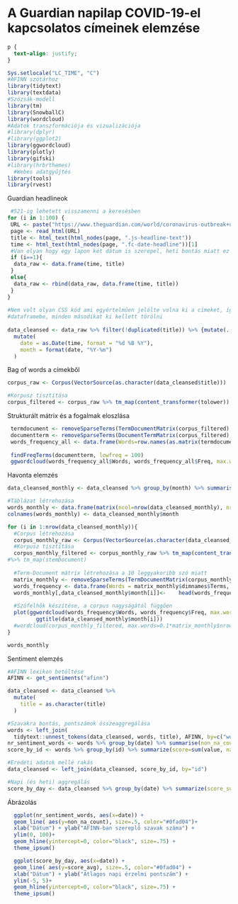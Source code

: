 # A Guardian napilap COVID-19-el kapcsolatos címeinek elemzése {#Chapter-3}

```{css, echo=FALSE}
p {
  text-align: justify;
}
```


```{r include=FALSE}
Sys.setlocale("LC_TIME", "C")
#AFINN szótárhoz
library(tidytext)
library(textdata)
#Szózsák-modell
library(tm)
library(SnowballC)
library(wordcloud)
#Adatok transzformációja és vizualizációja
#library(dplyr)
#library(ggplot2)
library(ggwordcloud)
library(plotly)
library(gifski)
#library(hrbrthemes)
  #Webes adatgyűjtés
library(tools)
library(rvest)
```

Guardian headlineok

```{r get_headlines}

 #521-ig lehetett visszamenni a keresésben
for (i in 1:100) {
 URL <- paste("https://www.theguardian.com/world/coronavirus-outbreak+uk/uk?page=", i, sep = "")
 page <- read_html(URL)
 title <- html_text(html_nodes(page, ".js-headline-text"))
 time <- html_text(html_nodes(page, ".fc-date-headline"))[1]
 #Van olyan hogy egy lapon két dátum is szerepel, heti bontás miatt ez nem probléma
 if (i==1){
  data_raw <- data.frame(time, title) 
 }
 else{
  data_raw <- rbind(data_raw, data.frame(time, title))  
 }
}
 
#Nem volt olyan CSS kód ami egyértelműen jelölte volna ki a címeket, így duplikálva kerültek be a
#dataframebe, minden másodikat ki kellett törölni
 
data_cleansed <- data_raw %>% filter(!duplicated(title)) %>% {mutate(., id = seq(nrow(.)))} %>% 
  mutate(
    date = as.Date(time, format = "%d %B %Y"),
    month = format(date, "%Y-%m")
  )
```

Bag of words a címekből
```{r create_bagofwords}
corpus_raw <- Corpus(VectorSource(as.character(data_cleansed$title)))

#Korpusz tisztítása
corpus_filtered <- corpus_raw %>% tm_map(content_transformer(tolower)) %>% tm_map(stripWhitespace) %>%  tm_map(removeNumbers) %>% tm_map(removePunctuation, ucp=TRUE) %>% tm_map(removeWords, c(stopwords("english"), "also", "one"))
```

Strukturált mátrix és a fogalmak eloszlása
```{r basic_matrices}
 termdocument <- removeSparseTerms(TermDocumentMatrix(corpus_filtered), 0.999)
 documentterm <- removeSparseTerms(DocumentTermMatrix(corpus_filtered), 0.999)
 words_frequency_all <- data.frame(Words=row.names(as.matrix(termdocument)),   Freq=rowSums(as.matrix(termdocument), na.rm = TRUE))
 
 findFreqTerms(documentterm, lowfreq = 100)
 ggwordcloud(words_frequency_all$Words, words_frequency_all$Freq, max.words = 100)
```

Havonta elemzés
```{r monthly_analysis_and_wordclouds, animation.hook="gifski"}
data_cleansed_monthly <- data_cleansed %>% group_by(month) %>% summarise(monthly_text = paste(title, collapse = " "))

#Táblázat létrehozása
words_monthly <- data.frame(matrix(ncol=nrow(data_cleansed_monthly), nrow=15))
colnames(words_monthly) <- data_cleansed_monthly$month

for (i in 1:nrow(data_cleansed_monthly)){
  #Corpus létrehozása
  corpus_monthly_raw <- Corpus(VectorSource(as.character(data_cleansed_monthly$monthly_text[i])))
  #Korpusz tisztítása
  corpus_monthly_filtered <- corpus_monthly_raw %>% tm_map(content_transformer(tolower)) %>% tm_map(removePunctuation, ucp=TRUE) %>% tm_map(removeNumbers)  %>% tm_map(removeWords, c(stopwords("english"), "also", "one"))
#%>% tm_map(stemDocument)
  
  #Term-Document mátrix létrehozása a 10 leggyakoribb szó miatt
  matrix_monthly <- removeSparseTerms(TermDocumentMatrix(corpus_monthly_filtered), 0.999)
  words_frequency <- data.frame(Words = matrix_monthly$dimnames$Terms, Freq = matrix_monthly$v)
  words_monthly[,data_cleansed_monthly$month[i]]<-    head(words_frequency[order(-words_frequency$Freq),]$Words,15)
  
  #Szófelhők készítése, a corpus nagyságától függően
  plot(ggwordcloud(words_frequency$Words, words_frequency$Freq, max.words = 100)+
         ggtitle(data_cleansed_monthly$month[i]))
  #wordcloud(corpus_monthly_filtered, max.words=0.1*matrix_monthly$nrow)
}

words_monthly
```


Sentiment elemzés
```{r sentiment_analysis}


#AFINN lexikon betöltése
AFINN <- get_sentiments("afinn")

data_cleansed <- data_cleansed %>% 
  mutate(
    title = as.character(title)
  )

#Szavakra bontás, pontszámok összeaggregálása
words <- left_join(
  tidytext::unnest_tokens(data_cleansed, words, title), AFINN, by=c("words"="word"))
nr_sentiment_words <- words %>% group_by(date) %>% summarise(non_na_count = sum(!is.na(value)))
score_by_id <- words %>% group_by(id) %>% summarize(score=sum(value, na.rm=TRUE))

#Eredeti adatok mellé rakás
data_cleansed <- left_join(data_cleansed, score_by_id, by="id")

#Napi (és heti) aggregálás
score_by_day <- data_cleansed %>% group_by(date) %>% summarize(score_sum=sum(score, na.rm=TRUE), score_avg=mean(score, na.rm=TRUE))

```
Ábrázolás
```{r plotting_sentiments}
  ggplot(nr_sentiment_words, aes(x=date)) +
  geom_line( aes(y=non_na_count), size=.5, color="#0fad04")+
  xlab("Dátum") + ylab("AFINN-ban szereplő szavak száma") +
  ylim(0, 100)+
  geom_hline(yintercept=0, color="black", size=.75) +
  theme_ipsum()

  ggplot(score_by_day, aes(x=date)) +
  geom_line( aes(y=score_avg), size=.5, color="#0fad04") + 
  xlab("Dátum") + ylab("Átlagos napi érzelmi pontszám") +
  ylim(-5, 5)+
  geom_hline(yintercept=0, color="black", size=.75) +
  theme_ipsum()
```

